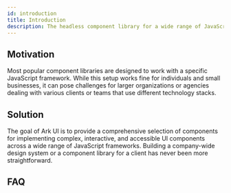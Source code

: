```yaml
---
id: introduction
title: Introduction
description: The headless component library for a wide range of JavaScript frameworks
---
```


## Motivation

Most popular component libraries are designed to work with a specific JavaScript framework.
While this setup works fine for individuals and small businesses,
it can pose challenges for larger organizations or agencies dealing with various clients or teams that use different technology stacks.

## Solution

The goal of Ark UI is to provide a comprehensive selection of components for implementing complex,
interactive, and accessible UI components across a wide range of JavaScript frameworks.
Building a company-wide design system or a component library for a client has never been more straightforward.

## FAQ

<Faq />

